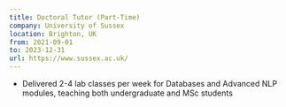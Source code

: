 ```yaml
---
title: Doctoral Tutor (Part-Time)
company: University of Sussex
location: Brighton, UK
from: 2021-09-01
to: 2023-12-31
url: https://www.sussex.ac.uk/
---
```


- Delivered 2-4 lab classes per week for Databases and Advanced NLP modules, teaching both undergraduate and MSc students
